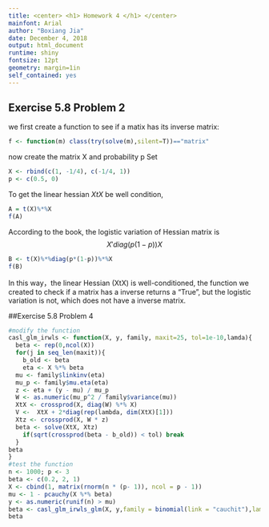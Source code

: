 ```yaml
---
title: <center> <h1> Homework 4 </h1> </center>
mainfont: Arial
author: "Boxiang Jia"
date: December 4, 2018
output: html_document
runtime: shiny 
fontsize: 12pt
geometry: margin=1in
self_contained: yes
---
```


## Exercise 5.8 Problem 2
we first create a function to see if a matix has its inverse matrix:
```r
f <- function(m) class(try(solve(m),silent=T))=="matrix"
```
now create the matrix X and probability p
Set
```r
X <- rbind(c(1, -1/4), c(-1/4, 1))  
p <- c(0.5, 0)
```
To get the linear hessian $XtX$ be well condition, 
```r
A = t(X)%*%X
f(A)
```
According to the book, the logistic variation of Hessian matrix is 
$$X'diag(p(1-p))X$$
```r
B <- t(X)%*%diag(p*(1-p))%*%X
f(B)
```
In this way，the linear Hessian (XtX) is well-conditioned, the function we created to check if a matrix has a inverse returns a "True", but the logistic variation is not, which does not have a inverse matrix.

##Exercise 5.8 Problem 4
```r
#modify the function 
casl_glm_irwls <- function(X, y, family, maxit=25, tol=1e-10,lamda){
  beta <- rep(0,ncol(X))
  for(j in seq_len(maxit)){
    b_old <- beta
    eta <- X %*% beta
  mu <- family$linkinv(eta)
  mu_p <- family$mu.eta(eta)
  z <- eta + (y - mu) / mu_p
  W <- as.numeric(mu_p^2 / family$variance(mu))
  XtX <- crossprod(X, diag(W) %*% X)
  V <-  XtX + 2*diag(rep(lambda, dim(XtX)[1]))
  Xtz <- crossprod(X, W * z)
  beta <- solve(XtX, Xtz)
    if(sqrt(crossprod(beta - b_old)) < tol) break
  }
beta 
}
#test the function
n <- 1000; p <- 3
beta <- c(0.2, 2, 1)
X <- cbind(1, matrix(rnorm(n * (p- 1)), ncol = p - 1))
mu <- 1 - pcauchy(X %*% beta)
y <- as.numeric(runif(n) > mu)
beta <- casl_glm_irwls_glm(X, y,family = binomial(link = "cauchit"),lamda = 0.5)
beta
```
